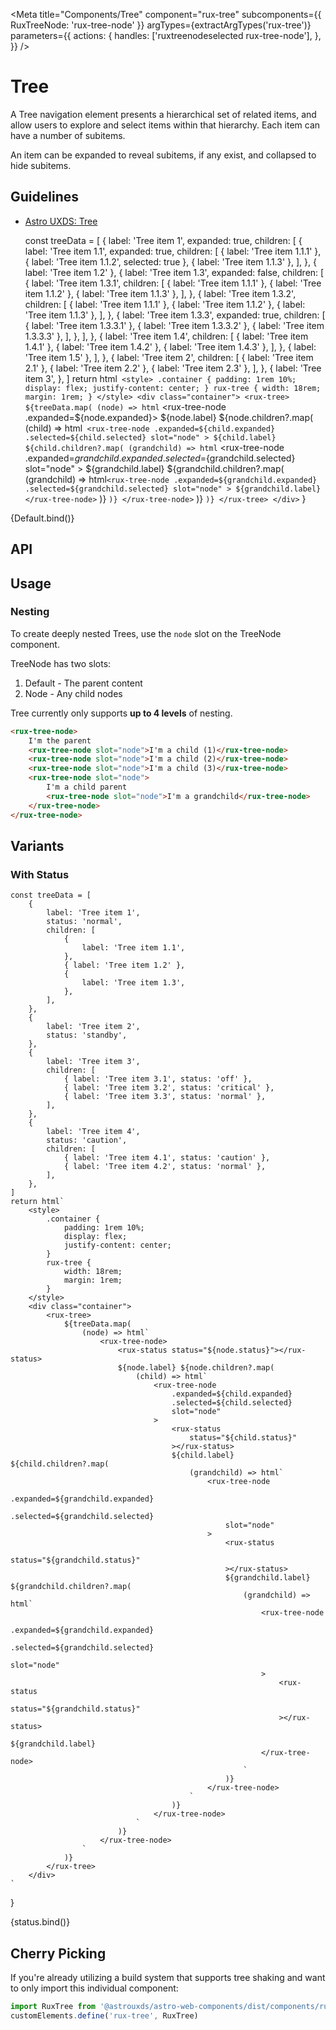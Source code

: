
<Meta
    title="Components/Tree"
    component="rux-tree"
    subcomponents={{ RuxTreeNode: 'rux-tree-node' }}
    argTypes={extractArgTypes('rux-tree')}
    parameters={{
        actions: {
            handles: ['ruxtreenodeselected rux-tree-node'],
        },
    }}
/>

# Tree

A Tree navigation element presents a hierarchical set of related items, and allow users to explore and select items within that hierarchy. Each item can have a number of subitems.

An item can be expanded to reveal subitems, if any exist, and collapsed to hide subitems.

## Guidelines

-   [Astro UXDS: Tree](http://www.astrouxds.com/library/tree)

    const treeData = [
        {
            label: 'Tree item 1',
            expanded: true,
            children: [
                {
                    label: 'Tree item 1.1',
                    expanded: true,
                    children: [
                        { label: 'Tree item 1.1.1' },
                        { label: 'Tree item 1.1.2', selected: true },
                        { label: 'Tree item 1.1.3' },
                    ],
                },
                { label: 'Tree item 1.2' },
                {
                    label: 'Tree item 1.3',
                    expanded: false,
                    children: [
                        {
                            label: 'Tree item 1.3.1',
                            children: [
                                { label: 'Tree item 1.1.1' },
                                { label: 'Tree item 1.1.2' },
                                { label: 'Tree item 1.1.3' },
                            ],
                        },
                        {
                            label: 'Tree item 1.3.2',
                            children: [
                                { label: 'Tree item 1.1.1' },
                                { label: 'Tree item 1.1.2' },
                                { label: 'Tree item 1.1.3' },
                            ],
                        },
                        {
                            label: 'Tree item 1.3.3',
                            expanded: true,
                            children: [
                                { label: 'Tree item 1.3.3.1' },
                                { label: 'Tree item 1.3.3.2' },
                                { label: 'Tree item 1.3.3.3' },
                            ],
                        },
                    ],
                },
                {
                    label: 'Tree item 1.4',
                    children: [
                        { label: 'Tree item 1.4.1' },
                        { label: 'Tree item 1.4.2' },
                        { label: 'Tree item 1.4.3' },
                    ],
                },
                { label: 'Tree item 1.5' },
            ],
        },
        {
            label: 'Tree item 2',
            children: [
                { label: 'Tree item 2.1' },
                { label: 'Tree item 2.2' },
                { label: 'Tree item 2.3' },
            ],
        },
        {
            label: 'Tree item 3',
        },
    ]
    return html`
        <style>
            .container {
                padding: 1rem 10%;
                display: flex;
                justify-content: center;
            }
            rux-tree {
                width: 18rem;
                margin: 1rem;
            }
        </style>
        <div class="container">
            <rux-tree>
                ${treeData.map(
                    (node) => html`
                        <rux-tree-node .expanded=${node.expanded}>
                            ${node.label} ${node.children?.map(
                                (child) => html`
                                    <rux-tree-node
                                        .expanded=${child.expanded}
                                        .selected=${child.selected}
                                        slot="node"
                                    >
                                        ${child.label} ${child.children?.map(
                                            (grandchild) => html`
                                                <rux-tree-node
                                                    .expanded=${grandchild.expanded}
                                                    .selected=${grandchild.selected}
                                                    slot="node"
                                                >
                                                    ${grandchild.label} ${grandchild.children?.map(
                                                        (grandchild) => html`
                                                            <rux-tree-node
                                                                .expanded=${grandchild.expanded}
                                                                .selected=${grandchild.selected}
                                                                slot="node"
                                                            >
                                                                ${grandchild.label}
                                                            </rux-tree-node>
                                                        `
                                                    )}
                                                </rux-tree-node>
                                            `
                                        )}
                                    </rux-tree-node>
                                `
                            )}
                        </rux-tree-node>
                    `
                )}
            </rux-tree>
        </div>
    `
}

<Canvas>
    <Story name="Default">{Default.bind()}</Story>
</Canvas>

## API

<ArgsTable of="rux-tree" />

## Usage

### Nesting

To create deeply nested Trees, use the `node` slot on the TreeNode component.

TreeNode has two slots:

1. Default - The parent content
2. Node - Any child nodes

Tree currently only supports **up to 4 levels** of nesting.

```html
<rux-tree-node>
    I'm the parent
    <rux-tree-node slot="node">I'm a child (1)</rux-tree-node>
    <rux-tree-node slot="node">I'm a child (2)</rux-tree-node>
    <rux-tree-node slot="node">I'm a child (3)</rux-tree-node>
    <rux-tree-node slot="node">
        I'm a child parent
        <rux-tree-node slot="node">I'm a grandchild</rux-tree-node>
    </rux-tree-node>
</rux-tree-node>
```

## Variants

### With Status

    const treeData = [
        {
            label: 'Tree item 1',
            status: 'normal',
            children: [
                {
                    label: 'Tree item 1.1',
                },
                { label: 'Tree item 1.2' },
                {
                    label: 'Tree item 1.3',
                },
            ],
        },
        {
            label: 'Tree item 2',
            status: 'standby',
        },
        {
            label: 'Tree item 3',
            children: [
                { label: 'Tree item 3.1', status: 'off' },
                { label: 'Tree item 3.2', status: 'critical' },
                { label: 'Tree item 3.3', status: 'normal' },
            ],
        },
        {
            label: 'Tree item 4',
            status: 'caution',
            children: [
                { label: 'Tree item 4.1', status: 'caution' },
                { label: 'Tree item 4.2', status: 'normal' },
            ],
        },
    ]
    return html`
        <style>
            .container {
                padding: 1rem 10%;
                display: flex;
                justify-content: center;
            }
            rux-tree {
                width: 18rem;
                margin: 1rem;
            }
        </style>
        <div class="container">
            <rux-tree>
                ${treeData.map(
                    (node) => html`
                        <rux-tree-node>
                            <rux-status status="${node.status}"></rux-status>
                            ${node.label} ${node.children?.map(
                                (child) => html`
                                    <rux-tree-node
                                        .expanded=${child.expanded}
                                        .selected=${child.selected}
                                        slot="node"
                                    >
                                        <rux-status
                                            status="${child.status}"
                                        ></rux-status>
                                        ${child.label} ${child.children?.map(
                                            (grandchild) => html`
                                                <rux-tree-node
                                                    .expanded=${grandchild.expanded}
                                                    .selected=${grandchild.selected}
                                                    slot="node"
                                                >
                                                    <rux-status
                                                        status="${grandchild.status}"
                                                    ></rux-status>
                                                    ${grandchild.label} ${grandchild.children?.map(
                                                        (grandchild) => html`
                                                            <rux-tree-node
                                                                .expanded=${grandchild.expanded}
                                                                .selected=${grandchild.selected}
                                                                slot="node"
                                                            >
                                                                <rux-status
                                                                    status="${grandchild.status}"
                                                                ></rux-status>
                                                                ${grandchild.label}
                                                            </rux-tree-node>
                                                        `
                                                    )}
                                                </rux-tree-node>
                                            `
                                        )}
                                    </rux-tree-node>
                                `
                            )}
                        </rux-tree-node>
                    `
                )}
            </rux-tree>
        </div>
    `
}

<Canvas>
    <Story name="With Status">{status.bind()}</Story>
</Canvas>

## Cherry Picking

If you're already utilizing a build system that supports tree shaking and want to only import this individual component:

```js
import RuxTree from '@astrouxds/astro-web-components/dist/components/rux-tree.js'
customElements.define('rux-tree', RuxTree)
```
